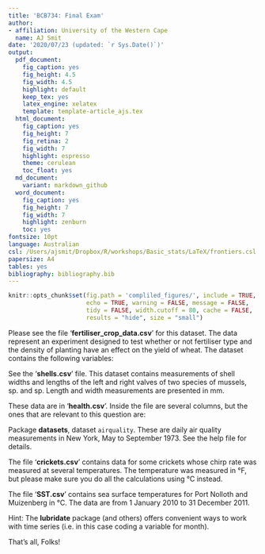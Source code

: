 ```yaml
---
title: 'BCB734: Final Exam'
author:
- affiliation: University of the Western Cape
  name: AJ Smit
date: '2020/07/23 (updated: `r Sys.Date()`)'
output:
  pdf_document:
    fig_caption: yes
    fig_height: 4.5
    fig_width: 4.5
    highlight: default
    keep_tex: yes
    latex_engine: xelatex
    template: template-article_ajs.tex
  html_document:
    fig_caption: yes
    fig_height: 7
    fig_retina: 2
    fig_width: 7
    highlight: espresso
    theme: cerulean
    toc_float: yes
  md_document:
    variant: markdown_github
  word_document:
    fig_caption: yes
    fig_height: 7
    fig_width: 7
    highlight: zenburn
    toc: yes
fontsize: 10pt
language: Australian
csl: /Users/ajsmit/Dropbox/R/workshops/Basic_stats/LaTeX/frontiers.csl
papersize: A4
tables: yes
bibliography: bibliography.bib
---
```


```r
knitr::opts_chunk$set(fig.path = 'compliled_figures/', include = TRUE, 
                      echo = TRUE, warning = FALSE, message = FALSE, 
                      tidy = FALSE, width.cutoff = 80, cache = FALSE, 
                      results = "hide", size = "small")
```

\section*{Instructions}

\begin{enumerate}
\item Produce full R scripts, including the meta-information at the top (name, date, purpose, etc.). Include comments explaining the purpose of the various tests/sections as necessary.
\item At the onset, \emph{assume} that all assumptions are met (they might not be!). For each question, i) state the name of the parametric statistical test selected and write a sentence or two to justify your choice, and ii) write down the appropriate $H_{0}$.
\item Test the assumptions. For each statistical test (as per 1.), state the appropriate assumptions to be tested, mention how you will test the assumptions (incl. writing out the $H_{0}$ if necessary, or explaining the principle behind a graphical method), and explain the findings. Given the outcome of the test of assumptions, is your choice of test selected in (1.) still correct? If some/all the assumption tests are violated, how will you proceed? 
\item Proceed with the analysis, and explain the findings in the light of the hypothesis tests stated at the beginning. ANOVAs, correlations, and regressions will require graphical support; this is not necessary for \emph{t}-tests.
\item Pay attention to formatting. 10\% will be allocated to the appearance of the script, including considerations of aspects of the tidiness of the file, the use of appropriate headings, and adherence to code conventions (e.g. spacing etc.).
\end{enumerate}

\section{The wheat yield data}

Please see the file '**fertiliser_crop_data.csv**' for this dataset. The data represent an experiment designed to test whether or not fertiliser type and the density of planting have an effect on the yield of wheat. The dataset contains the following variables:

\begin{itemize}
\item Final yield (kg per acre)
\item Type of fertiliser (fertiliser type A, B, or C)
\item Planting density (1 = low density, 2 = high density)
\item Block in the field (north, east, south, west)
\end{itemize}

\begin{description}
\item[Question 1] Do fertiliser type and planting density affect the yield of wheat? If so, which is the best density to plant wheat at, and which fertiliser produces the best yield?
\item[Question 2] Does it matter if the wheat is planted in portions of the experimental fields that face north, east, south, or west?
\end{description}

\section{The shells data}

See the '**shells.csv**' file. This dataset contains measurements of shell widths and lengths of the left and right valves of two species of mussels, \emph{Aulacomya} sp. and \emph{Choromytilus} sp. Length and width measurements are presented in mm.

\begin{description}
\item[Question 3] Which species of mussel is the i) widest and ii) longest?
\item[Question 4] Within each species of mussel, are the four different measurements correlated with each other?
\item[Question 5] Considering \emph{Aulacomya} sp. only, use a linear regression to predict the length of the left valve when the width of the left valve is 15 and 17 mm. 
\end{description}

\section{The health data}

These data are in '**health.csv**'. Inside the file are several columns, but the ones that are relevant to this question are:

\begin{itemize}
\item 'Sex', which is the gender of the individuals assessed
\item 'Substance', indicating the kind of drug abused by the individuals in question
\item 'Mental\_score', which is the outcome of a test designed to test the cognitive ability of individuals
\end{itemize}

\begin{description}
\item[Question 6] Do males and females suffer the same cognitive impairments if they abuse cocaine, alcohol, or heroin?
\item[Question 7] Which drug is worst in terms of affecting the user's mental health?
\end{description}

\section{The air quality data}

Package **datasets**, dataset `airquality`. These are daily air quality measurements in New York, May to September 1973. See the help file for details.

\begin{description}
\item[Question 8] Which two of the four response variables are best correlated with each other?
\item[Question 9] Provide a detailed correlation analysis for those two variables.
\end{description}

\section{The crickets data}

The file '**crickets.csv**' contains data for some crickets whose chirp rate was measured at several temperatures. The temperature was measured in °F, but please make sure you do all the calculations using °C instead.

\begin{description}
\item[Question 10] Does the chirp rate of the crickets depend on the temperature?
\item[Question 11] Provide an equation that quantifies this relationship.
\end{description}

\section{The SST data}

The file '**SST.csv**' contains sea surface temperatures for Port Nolloth and Muizenberg in °C. The data are from 1 January 2010 to 31 December 2011.

\begin{description}
\item[Question 12] Do the temperatures differ between the two places?
\item[Question 13] For each of the two sites, which month has the i) lowest and ii) highest temperature?
\item[Question 14] For each of the two sites, is the winter temperature colder than the summer temperature?
\item[Question 15] Same as Question 14, but use 95\% confidence intervals to approach this problem (and provide the supporting graphs).
\end{description}

Hint: The **lubridate** package (and others) offers convenient ways to work with time series (i.e. in this case coding a variable for month).

\hfill \break
That's all, Folks!


